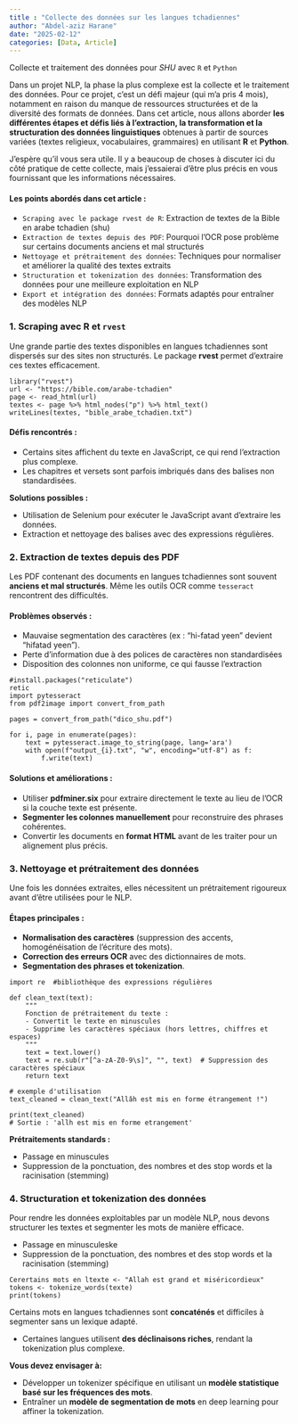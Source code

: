 ```yaml
---
title : "Collecte des données sur les langues tchadiennes"
author: "Abdel-aziz Harane"
date: "2025-02-12"
categories: [Data, Article]
---
```


Collecte et traitement des données pour *SHU* avec `R` et `Python`

Dans un projet NLP, la phase la plus complexe est la collecte et le traitement des données. Pour ce projet, c'est un défi majeur (qui m'a pris 4 mois), notamment en raison du manque de ressources structurées et de la diversité des formats de données. Dans cet article, nous allons aborder **les différentes étapes et défis liés à l’extraction, la transformation et la structuration des données linguistiques** obtenues à partir de sources variées (textes religieux, vocabulaires, grammaires) en utilisant **R** et **Python**.

J'espère qu'il vous sera utile. Il y a beaucoup de choses à discuter ici du côté pratique de cette collecte, mais j'essaierai d'être plus précis en vous fournissant que les informations nécessaires.

#### Les points abordés dans cet article :

-   `Scraping avec le package rvest de R`: Extraction de textes de la Bible en arabe tchadien (shu)
-   `Extraction de textes depuis des PDF`: Pourquoi l’OCR pose problème sur certains documents anciens et mal structurés
-   `Nettoyage et prétraitement des données`: Techniques pour normaliser et améliorer la qualité des textes extraits
-   `Structuration et tokenization des données`: Transformation des données pour une meilleure exploitation en NLP
-   `Export et intégration des données`: Formats adaptés pour entraîner des modèles NLP

### 1. Scraping avec R et `rvest`

Une grande partie des textes disponibles en langues tchadiennes sont dispersés sur des sites non structurés. Le package **rvest** permet d’extraire ces textes efficacement.

```text
library("rvest")
url <- "https://bible.com/arabe-tchadien"
page <- read_html(url)
textes <- page %>% html_nodes("p") %>% html_text()
writeLines(textes, "bible_arabe_tchadien.txt") 
```

#### Défis rencontrés :

-   Certains sites affichent du texte en JavaScript, ce qui rend l’extraction plus complexe.
-   Les chapitres et versets sont parfois imbriqués dans des balises non standardisées.

**Solutions possibles :**

-   Utilisation de Selenium pour exécuter le JavaScript avant d’extraire les données.
-   Extraction et nettoyage des balises avec des expressions régulières.

### 2. Extraction de textes depuis des PDF

Les PDF contenant des documents en langues tchadiennes sont souvent **anciens et mal structurés**. Même les outils OCR comme `tesseract` rencontrent des difficultés.

#### Problèmes observés :

-   Mauvaise segmentation des caractères (ex : "hi-fatad yeen" devient "hifatad yeen").
-   Perte d’information due à des polices de caractères non standardisées
-   Disposition des colonnes non uniforme, ce qui fausse l’extraction

```text
#install.packages("reticulate")
retic
import pytesseract
from pdf2image import convert_from_path

pages = convert_from_path("dico_shu.pdf")

for i, page in enumerate(pages):
    text = pytesseract.image_to_string(page, lang='ara')
    with open(f"output_{i}.txt", "w", encoding="utf-8") as f:
        f.write(text)
```

#### Solutions et améliorations :

-   Utiliser **pdfminer.six** pour extraire directement le texte au lieu de l'OCR si la couche texte est présente.
-   **Segmenter les colonnes manuellement** pour reconstruire des phrases cohérentes.
-   Convertir les documents en **format HTML** avant de les traiter pour un alignement plus précis.

### 3. Nettoyage et prétraitement des données

Une fois les données extraites, elles nécessitent un prétraitement rigoureux avant d’être utilisées pour le NLP.

#### Étapes principales :

-   **Normalisation des caractères** (suppression des accents, homogénéisation de l’écriture des mots).
-   **Correction des erreurs OCR** avec des dictionnaires de mots.
-   **Segmentation des phrases et tokenization**.

```text
import re  #bibliothèque des expressions régulières

def clean_text(text):
    """
    Fonction de prétraitement du texte :
    - Convertit le texte en minuscules
    - Supprime les caractères spéciaux (hors lettres, chiffres et espaces)
    """
    text = text.lower()
    text = re.sub(r"[^a-zA-Z0-9\s]", "", text)  # Suppression des caractères spéciaux
    return text

# exemple d'utilisation
text_cleaned = clean_text("Allâh est mis en forme étrangement !")

print(text_cleaned)  
# Sortie : 'allh est mis en forme etrangement'
```

**Prétraitements standards :**

-   Passage en minuscules
-   Suppression de la ponctuation, des nombres et des stop words et la racinisation (stemming)

### 4. Structuration et tokenization des données

Pour rendre les données exploitables par un modèle NLP, nous devons structurer les textes et segmenter les mots de manière efficace.

-   Passage en minusculeske
-   Suppression de la ponctuation, des nombres et des stop words et la racinisation (stemming)

```text
Cerertains mots en ltexte <- "Allah est grand et miséricordieux"
tokens <- tokenize_words(texte)
print(tokens)
```

Certains mots en langues tchadiennes sont **concaténés** et difficiles à segmenter sans un lexique adapté.

-   Certaines langues utilisent **des déclinaisons riches**, rendant la tokenization plus complexe.

**Vous devez envisager à:**

-   Développer un tokenizer spécifique en utilisant un **modèle statistique basé sur les fréquences des mots**.
-   Entraîner un **modèle de segmentation de mots** en deep learning pour affiner la tokenization.